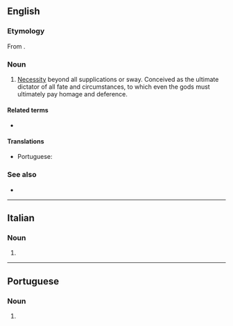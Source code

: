 {{also|Ananke}}
==English==

===Etymology===
From {{der|en|grc|ἀνάγκη||necessity}}.

===Noun===
{{en-noun|-}}

# [[necessity|Necessity]] beyond all supplications or sway. Conceived as the ultimate dictator of all fate and circumstances, to which even the gods must ultimately pay homage and deference.

====Related terms====
* {{l|en|anankastic}}

====Translations====
{{trans-top|necessity beyond all supplications or sway}}
* Portuguese: {{t|pt|ananke|f}}
{{trans-mid}}
{{trans-bottom}}

===See also===
* {{l|en|tao}}

----

==Italian==

===Noun===
{{it-noun|f|#}}

# {{alt sp|it|ananche}}

----

==Portuguese==

===Noun===
{{pt-noun|f|-}}

# {{lb|pt|Ancient Greek culture}} {{l|en|ananke}} {{gloss|necessity beyond all supplications or sway}}

{{C|pt|Ancient Greece}}